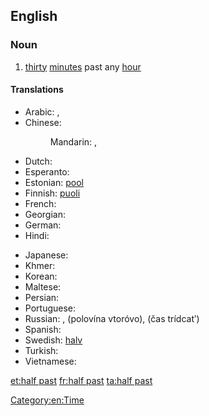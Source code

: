 {{also|half-past}}
==English==

===Noun===
{{en-noun|-}}

# [[thirty]] [[minute]]s past any [[hour]]

====Translations====
{{trans-top|"half past one" as example of usage in other languages}}
* Arabic: {{t-|ar|الساعة والنصف|tr=al-sāʿa wa-'l-niṣf|sc=Arab}}, {{t-|ar|الساعة الواحدة والنصف|tr=al-sāʿa al-wāḥida wa-'l-niṣf|sc=Arab}}
* Chinese:
*: Mandarin: {{t|cmn|一點半|sc=Hani}}, {{t|cmn|一点半|tr=yī diǎn bàn|sc=Hani}}
* Dutch: {{t-|nl|half twee}}
* Esperanto: {{t-|eo|la unua kaj duono}}
* Estonian: [[pool#Estonian|pool]] {{t+|et|kaks}}
* Finnish: [[puoli#Finnish|puoli]] {{t+|fi|kaksi}}
* French: {{t-|fr|une heure et demi}}
* Georgian: {{l|ka|ორი|ორის}} {{t-|ka|ნახევარი|alt=ნახევარია|tr=oris naxevaria|sc=Geor}}
* German: {{t-|de|halb zwei}}
* Hindi: {{t-|hi|साढ़े एक बजा|tr=sāṛhe ek bajā|sc=Deva}}
{{trans-mid}}
* Japanese: {{t-|ja|一時半|tr=いちじはん, ichijihan|sc=Jpan}}
* Khmer: {{t+|km|កន្លះ|alt=ម៉ោងមួយកន្លះ|tr=maong muəy kɑnlah|sc=Khmr}}
* Korean: {{t-|ko|한시 반|tr=hansi ban|sc=Kore}}
* Maltese: {{t-|mt|is-siegħa u nofs}}
* Persian: {{t-|fa|ساعت یک و نیم|tr=sâ'at yek o nim|sc=fa-Arab}}
* Portuguese: {{t-|pt|uma e meia}}
* Russian: {{t-|ru|пол-второго|tr=pol-vtoróvo|sc=Cyrl}}, {{l|ru|половина}} {{l|ru|второй|второго}} (polovína vtoróvo), {{l|ru|час}} {{l|ru|тридцать}} (čas trídcatʹ)
* Spanish: {{t-|es|una y media}}
* Swedish: [[halv#Swedish|halv]] {{t+|sv|två}}
* Turkish: {{t-|tr|saat bir buçuk}}
* Vietnamese: {{t-|vi|một giờ rươi}}
{{trans-bottom}}

[[Category:en:Time]]

[[et:half past]]
[[fr:half past]]
[[ta:half past]]